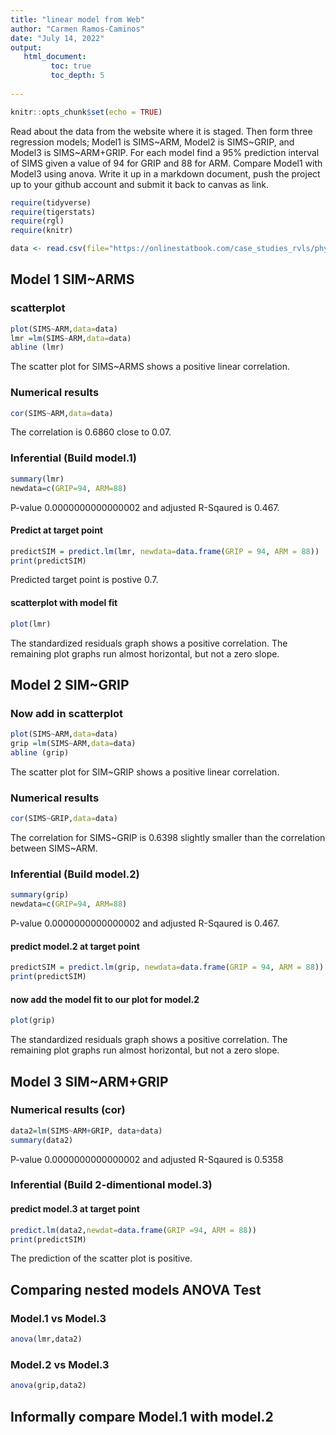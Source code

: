 ```yaml
---
title: "linear model from Web"
author: "Carmen Ramos-Caminos"
date: "July 14, 2022"
output:
   html_document:
         toc: true
         toc_depth: 5
        
---
```


```r
knitr::opts_chunk$set(echo = TRUE)
```

Read about the data from the website where it is staged.  Then form three regression models; Model1 is SIMS~ARM, Model2 is SIMS~GRIP, and Model3 is SIMS~ARM+GRIP. For each model find a 95% prediction interval of SIMS given a value of 94  for GRIP and 88 for ARM. Compare Model1 with Model3 using anova. Write it up in a markdown document, push the project up to your github account and submit it back to canvas as link. 

```r
require(tidyverse)
require(tigerstats)
require(rgl)
require(knitr)

```

```r
data <- read.csv(file="https://onlinestatbook.com/case_studies_rvls/physical_strength/data.txt",sep="",header=TRUE)  

```

## Model 1 SIM~ARMS 

### scatterplot 
```r
plot(SIMS~ARM,data=data)
lmr =lm(SIMS~ARM,data=data)
abline (lmr)
```

The scatter plot for SIMS~ARMS shows a positive linear correlation.

### Numerical results
```r
cor(SIMS~ARM,data=data)
```

The correlation is 0.6860 close to 0.07. 

### Inferential  (Build model.1)
```r
summary(lmr)
newdata=c(GRIP=94, ARM=88)
```

P-value 0.0000000000000002 and adjusted R-Sqaured is 0.467.

#### Predict at target point
```r
predictSIM = predict.lm(lmr, newdata=data.frame(GRIP = 94, ARM = 88))
print(predictSIM)
```

Predicted target point is postive 0.7.

#### scatterplot with model fit
```r
plot(lmr)
```
  
The standardized residuals graph shows a positive correlation. The remaining plot graphs run almost horizontal, but not a zero slope. 

## Model 2 SIM~GRIP 

### Now add in scatterplot
```r
plot(SIMS~ARM,data=data)
grip =lm(SIMS~ARM,data=data)
abline (grip)
```
  
The scatter plot for SIM~GRIP shows a positive linear correlation. 

### Numerical results 
```r
cor(SIMS~GRIP,data=data)
```

The correlation for SIMS~GRIP is 0.6398 slightly smaller than the correlation between SIMS~ARM. 

### Inferential  (Build model.2)
```r
summary(grip)
newdata=c(GRIP=94, ARM=88)
``` 
  
P-value 0.0000000000000002 and adjusted R-Sqaured is 0.467.

#### predict model.2 at target point
```r
predictSIM = predict.lm(grip, newdata=data.frame(GRIP = 94, ARM = 88))
print(predictSIM)
```
  
#### now add the model fit to our plot for model.2
```r
plot(grip)
```
  
The standardized residuals graph shows a positive correlation. The remaining plot graphs run almost horizontal, but not a zero slope. 


## Model 3 SIM~ARM+GRIP 

### Numerical results (cor)
```r
data2=lm(SIMS~ARM+GRIP, data+data)
summary(data2)
```
  
P-value 0.0000000000000002 and adjusted R-Sqaured is 0.5358

### Inferential  (Build 2-dimentional model.3)

#### predict model.3 at target point
```r
predict.lm(data2,newdat=data.frame(GRIP =94, ARM = 88))
print(predictSIM)
```
  
The prediction of the scatter plot is positive.

## Comparing nested models ANOVA Test

### Model.1 vs Model.3
```r
anova(lmr,data2)
```

### Model.2 vs Model.3
```r
anova(grip,data2)
```
  
## Informally compare Model.1 with model.2





